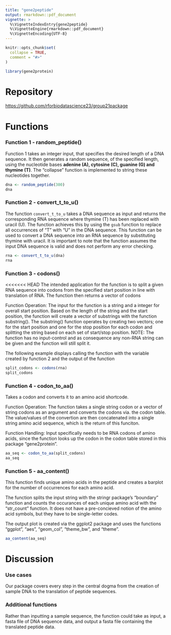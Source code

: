 ```yaml
---
title: "gene2peptide"
output: rmarkdown::pdf_document
vignette: >
  %\VignetteIndexEntry{gene2peptide}
  %\VignetteEngine{rmarkdown::pdf_document}
  %\VignetteEncoding{UTF-8}
---
```


```r
knitr::opts_chunk$set(
  collapse = TRUE,
  comment = "#>"
)
```

```r
library(gene2protein)
```

# Repository

<https://github.com/rforbiodatascience23/group21package>

# Functions

### Function 1 - random_peptide()

Function 1 takes an integer input, that specifies the desired length of a DNA sequence. It then generates a random sequence, of the specified length, using the nucleotide bases **adenine (A), cytosine (C), guanine (G) and thymine (T)**. The "collapse" function is implemented to string these nucleotides together.

```r
dna <- random_peptide(300)
dna
```

### Function 2 - convert_t\_to_u()

The function `convert_t_to_u` takes a DNA sequence as input and returns the corresponding RNA sequence where thymine (T) has been replaced with uracil (U). The function achieves this by using the `gsub` function to replace all occurrences of "T" with "U" in the DNA sequence. This function can be used to convert a DNA sequence into an RNA sequence by substituting thymine with uracil. It is important to note that the function assumes the input DNA sequence is valid and does not perform any error checking.

```r
rna <- convert_t_to_u(dna)
rna
```

### Function 3 - codons()

\<\<\<\<\<\<\< HEAD The intended application for the function is to split a given RNA sequence into codons from the specified start position in line with translation of RNA. The function then returns a vector of codons

Function Operation: The input for the function is a string and a integer for overall start position. Based on the length of the string and the start position, the function will create a vector of substrings with the function substring(). The substring() function operates by creating two vectors; one for the start position and one for the stop position for each codon and splitting the string based on each set of start/stop position. NOTE: The function has no input-control and as consequence any non-RNA string can be given and the function will still split it.

The following example displays calling the function with the variable created by function 2 and the output of the function

```r
split_codons <- codons(rna)
split_codons
```

### Function 4 - codon_to_aa()

Takes a codon and converts it to an amino acid shortcode.

Function Operation: The function takes a single string codon or a vector of string codons as an argument and converts the codons via. the codon table. The value/values of the convertion are then concatenated into a single string amino acid sequence, which is the return of this funciton.

Function Handling: Input specifically needs to be RNA codons of amino acids, since the function looks up the codon in the codon table stored in this package "gene2protein".

```r
aa_seq <- codon_to_aa(split_codons)
aa_seq
```

### Function 5 - aa_content()

This function finds unique amino acids in the peptide and creates a barplot for the number of occurrences for each amino acid.

The function splits the input string with the stringr package's "boundary" function and counts the occurances of each unique amino acid with the "str_count" function. It does not have a pre-concieved notion of the amino acid symbols, but they have to be single-letter codes.

The output plot is created via the ggplot2 package and uses the functions "ggplot", "aes", "geom_col", "theme_bw", and "theme".

```r
aa_content(aa_seq)
```

# Discussion

### Use cases

Our package covers every step in the central dogma from the creation of sample DNA to the translation of peptide sequences.

### Additional functions

Rather than inputting a sample sequence, the function could take as input, a fasta file of DNA sequence data, and output a fasta file containing the translated peptide data.
